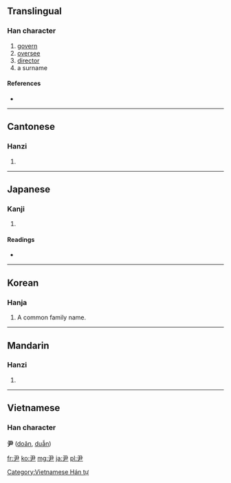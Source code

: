 ==Translingual==

===Han character===
{{Han char|rn=44|rad=尸|as=01|sn=4|four=1750<sub>7</sub>|canj=尸大 (SK), X尸大 (XSK)}}

# [[govern]]
# [[oversee]]
# [[director]]
# a surname

====References====
* {{Han ref|kx=0299.270|dkj=07631|dj=0595.090|hdz=20964.010|uh=5C39|ud=23609|bh=A4A8|bd=42152}}

----

==Cantonese==

===Hanzi===
{{yue-hanzi|jyut=|y=wan5}}

# {{defn|Cantonese|sort=尸01}}

----

==Japanese==

===Kanji===
{{ja-kanji|grade=|rs=尸01}}

# {{defn|Japanese|sort=尸01}}

====Readings====
* {{ja-readings|on=[[いん]] (in)|kun=[[おさ]] (osa), [[ただす]] (tadasu)}}

----

==Korean==

===Hanja===
{{ko-hanja|hangeul=윤|eumhun=[[성]] 윤|rv=yun|mr=yun|yr=yun}}

# A common family name.

----

==Mandarin==

===Hanzi===
{{cmn-hanzi|pin=[[yǐn]] ([[yin3]])|wg=yin<sup>3</sup>}}
#{{defn|Mandarin|sort=尸01}}

----

==Vietnamese==
===Han character===
'''尹''' ([[doãn]], [[duẫn]])

[[Category:Vietnamese Hán tự]]

[[fr:尹]]
[[ko:尹]]
[[mg:尹]]
[[ja:尹]]
[[pl:尹]]